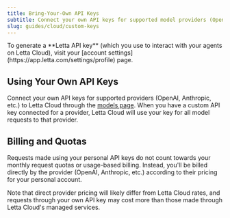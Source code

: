 ```yaml
---
title: Bring-Your-Own API Keys
subtitle: Connect your own API keys for supported model providers (OpenAI, Anthropic, etc.)
slug: guides/cloud/custom-keys
---
```


<Note>
To generate a **Letta API key** (which you use to interact with your agents on Letta Cloud), visit your [account settings](https://app.letta.com/settings/profile) page.
</Note>

## Using Your Own API Keys

Connect your own API keys for supported providers (OpenAI, Anthropic, etc.) to Letta Cloud through the [models page](https://app.letta.com/models). When you have a custom API key connected for a provider, Letta Cloud will use your key for all model requests to that provider.

## Billing and Quotas

Requests made using your personal API keys do not count towards your monthly request quotas or usage-based billing. Instead, you'll be billed directly by the provider (OpenAI, Anthropic, etc.) according to their pricing for your personal account.

Note that direct provider pricing will likely differ from Letta Cloud rates, and requests through your own API key may cost more than those made through Letta Cloud's managed services.
